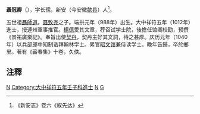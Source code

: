 '''聶冠卿'''（{{bd|988年||?|}}），字长孺，新安（今安徽[[歙县|歙县]]）人<ref>《新安志》卷六《叙先达》</ref>。

五世祖[[聶師道|聶師道]]。[[聂致尧|聂致尧]]之子。端拱元年（988年）出生。大中祥符五年（1012年）進士，授連州軍事推官。[[楊億|楊億]]愛其文章，荐召试学士院，後擔任馆阁校勘，预撰《景祐廣樂記》。奉旨出使[[契丹|契丹]]，契丹主好其文詞，待之甚厚。庆历元年（1040年）以兵部郎中知制诰拜翰林学士。累官[[昭文馆|昭文馆]]兼侍读学士。晚年告歸，卒於鄉里。著有《蕲春集》十卷，久佚。

== 注釋 ==
{{reflist}}

[[Category:宋朝政治人物|N]]
[[Category:大中祥符五年壬子科進士|Category:大中祥符五年壬子科進士]]
[[Category:歙縣人|N]]
[[Category:聶姓|G]]